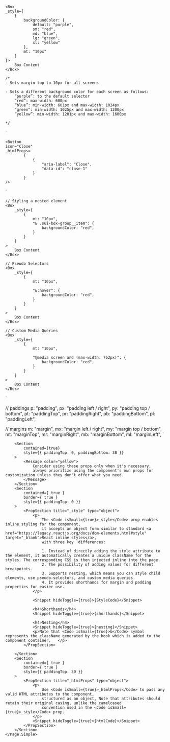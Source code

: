 
<Meta title="SUI/Common Props" />

	<Box 
    _style={
        {
            backgroundColor: { 
                default: "purple",
                sm: "red",
                md: "blue",
                lg: "green",
                xl: "yellow"
            },
            mt: "10px"
        }
    }>
        Box Content
    </Box>

    /* 
    - Sets margin top to 10px for all screens

    - Sets a different background color for each screen as follows:
        “purple”: to the default selector
        “red”: max-width: 600px
        “blue”: min-width: 601px and max-width: 1024px
        “green”: min-width: 1025px and max-width: 1200px
        “yellow”: min-width: 1201px and max-width: 1600px
        
    */
`

    <Button 
    icon="Close"
    _htmlProps=
            {
                {
                    "aria-label": "Close", 
                    "data-id": "close-1"
                }
            }
    /> 
`

    // Styling a nested element
    <Box 
        _style={
            {
                mt: "10px", 
                "& .sui-box-group__item": {
                    backgroundColor: "red",
                }
            }
        }
    >
        Box Content
    </Box>

    // Pseudo Selectors
    <Box 
        _style={
            {
                mt: "10px", 
                
                "&:hover": {
                    backgroundColor: "red",
                }
            }
        }
    >
        Box Content
    </Box>

    // Custom Media Queries
    <Box 
        _style={
            {
                mt: "10px", 
                
                "@media screen and (max-width: 762px)": {
                    backgroundColor: "red",
                }
            }
        }
    >
        Box Content
    </Box>
`

// paddings
p: "padding",
px: "padding left / right",
py: "padding top / bottom",
pt: "paddingTop",
pr: "paddingRight",
pb: "paddingBottom",
pl: "paddingLeft",

// margins
m: "margin",
mx: "margin left / right",
my: "margin top / bottom",
mt: "marginTop",
mr: "marginRight",
mb: "marginBottom",
ml: "marginLeft",
`

<Unstyled>
	<Page.Simple
		title="Common Props"
		subtitle="The subsequent document outlines the shared common properties across all components within SUI library."
	>

        <Section
			contained={true}
			style={{ paddingTop: 0, paddingBottom: 30 }}
		>
			<Message color="yellow">
				Consider using these props only when it's necessary, 
                always prioritize using the component's own props for customization unless they don't offer what you need.  
			</Message>
		</Section>
		<Section
			contained={ true }
			border={ true }
			style={{ paddingTop: 0 }}
        >
            <PropSection title="_style" type="object">
                <p>
                    The <Code isSmall={true}>_style</Code> prop enables inline styling for the component, 
                    it accepts an object form similar to standard <a href="https://legacy.reactjs.org/docs/dom-elements.html#style" target="_blank">React inline styles</a>,
                    with three key  differences: 
                    
                    1. Instead of directly adding the style attribute to the element, it automatically creates a unique className for the styles. The corresponding CSS is then injected inline into the page.
                    2. The possibility of adding values for different breakpoints.
                    3. Supports nesting, which means you can style child elements, use pseudo-selectors, and custom media queries.
                    4. It provides shorthands for margin and padding properties for easier use.
                </p>
                
                <Snippet hideToggle={true}>{StyleCode}</Snippet>
                
                <h4>Shorthands</h4>
                <Snippet hideToggle={true}>{shorthands}</Snippet>

                <h4>Nesting</h4>
                <Snippet hideToggle={true}>{nesting}</Snippet>
                <p>Note that <Code isSmall={true}>&</Code> symbol represents the className generated by the hook which is added to the component container.   </p>
            </PropSection>

        </Section>
		<Section
			contained={ true }
			border={ true }
			style={{ paddingTop: 30 }}
        >
            <PropSection title="_htmlProps" type="object">
                <p>
                    Use <Code isSmall={true}>_htmlProps</Code> to pass any valid HTML attributes to the component, 
                    structured as an object, Note that attributes should retain their original casing, unlike the camelcased 
                    convention used in the <Code isSmall={true}>_style</Code> prop.
                </p>
                <Snippet hideToggle={true}>{htmlCode}</Snippet>
            </PropSection>
        </Section>
	</Page.Simple>
</Unstyled>
